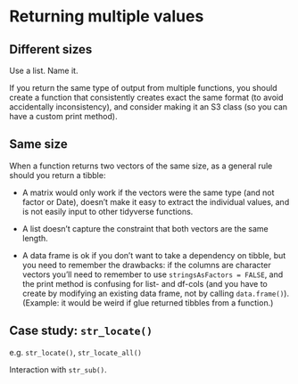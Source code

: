 # Returning multiple values

## Different sizes

Use a list. Name it.

If you return the same type of output from multiple functions, you should create a function that consistently creates exact the same format (to avoid accidentally inconsistency), and consider making it an S3 class (so you can have a custom print method).

## Same size

When a function returns two vectors of the same size, as a general rule should you return a tibble:

* A matrix would only work if the vectors were the same type (and not factor or Date), doesn't make it easy to extract the individual values, and is not easily input to other tidyverse functions.

* A list doesn't capture the constraint that both vectors are the same length.

* A data frame is ok if you don't want to take a dependency on tibble, but you need to remember the drawbacks: if the columns are character vectors you'll need to remember to use `stringsAsFactors = FALSE`, and the print method is confusing for list- and df-cols (and you have to create by modifying an existing data frame, not by calling `data.frame()`). (Example: it would be weird if glue returned tibbles from a function.)

## Case study: `str_locate()`

e.g. `str_locate()`, `str_locate_all()`

Interaction with `str_sub()`.

